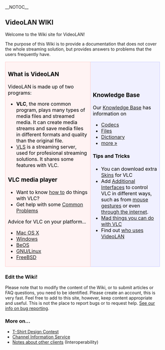 __NOTOC__
== VideoLAN WIKI ==

Welcome to the Wiki site for VideoLAN!


The purpose of this Wiki is to provide a documentation that does not cover the whole streaming solution, but provides answers to problems that the users frequently have.


{| cellspacing="3" 
|- valign="top" 
|width="55%" class="MainPageBG" style="border: 1px solid #ffc9c9; color: #000; background-color: #fff3f3"|

=== What is VideoLAN ===

VideoLAN is made up of two programs:
* '''VLC''', the more common program, plays many types of media files and streamed media. It can create media streams and save media files in different formats and quality than the original file.
* [[VLS]] is a streaming server, used for profesional streaming solutions. It shares some features with VLC.

===VLC media player===

* Want to know [[How to|how to]] do things with VLC?
* Get help with some [[Common Problems]]

Advice for VLC on your platform...
* [[VLCMacOSX|Mac OS X]]
* [[Windows]]
* [[BeOS]]
* [[Linux|GNU/Linux]]
* [[FreeBSD]]

|width="45%" class="MainPageBG" style="border: 1px solid #c6c9ff; color: #000; background-color: #f0f0ff"|

=== Knowledge Base ===

Our [[Knowledge Base]] has information on
* [[Codec]]s
* [[Fileformat|Files]]
* [[Dictionary]]
* [[Knowledge Base|more &raquo;]]


==== Tips and Tricks ====
* You can download extra [[Skins]] for VLC
* Add [[Additional Interfaces]] to control VLC in different ways, such as from [[Mouse Gestures|mouse gestures]] or even [[Web_Interface|through the internet]].
* [[Uncommon uses|Mad things you can do with VLC]]
* Find out [[We Use VideoLAN|who uses VideoLAN]]

|}

=== Edit the Wiki! ===

Please note that to modify the content of the Wiki, or to submit articles or FAQ questions, you need to be identified. Please create an account, this is very fast.
Feel free to add to this site, however, keep content appropriate and useful. This is not the place to report bugs or to request help. [http://www.videolan.org/support/bug-reporting.html See our info on bug reporting].


=== More on... ===

* [[T-Shirt Design Contest]]
* [[Channel Information Service]]
* [[Notes about other clients]] (Interoperability)